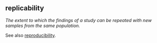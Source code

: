 ## replicability

<dfn>The extent to which the findings of a study can be repeated with new samples from the same population.</dfn>

See also [reproducibility](r.html#reproducibility).
